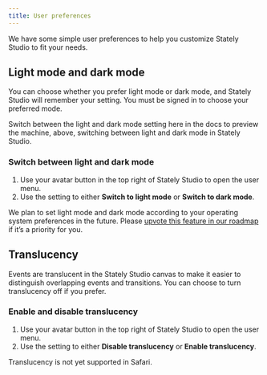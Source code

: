 ```yaml
---
title: User preferences
---
```


We have some simple user preferences to help you customize Stately Studio to fit your needs.

## Light mode and dark mode

You can choose whether you prefer light mode or dark mode, and Stately Studio will remember your setting. You must be signed in to choose your preferred mode.

<EmbedMachine
  name="Light mode and dark mode machine"
  embedURL="https://stately.ai/registry/editor/embed/727e0f1f-2f71-447c-a3e5-de435d73480b?machineId=e99b8c7d-7dc3-44a5-a8d3-984223ff33f7"
/>

Switch between the light and dark mode setting here in the docs to preview the machine, above, switching between light and dark mode in Stately Studio.

### Switch between light and dark mode

1. Use your avatar button in the top right of Stately Studio to open the user menu.
2. Use the setting to either <Sun size={18}/> **Switch to light mode** or <Moon size={18}/> **Switch to dark mode**.

<Callout>

We plan to set light mode and dark mode according to your operating system preferences in the future. Please [upvote this feature in our roadmap](https://feedback.stately.ai/editor/p/automatic-lightdark-mode-based-on-system-preferences) if it’s a priority for you.

</Callout>

## Translucency

Events are translucent in the Stately Studio canvas to make it easier to distinguish overlapping events and transitions. You can choose to turn translucency off if you prefer.

### Enable and disable translucency

1. Use your avatar button in the top right of Stately Studio to open the user menu.
2. Use the setting to either <Sparkle size={18}/> **Disable translucency** or <Sparkle size={18}/> **Enable translucency**.

Translucency is not yet supported in Safari.
